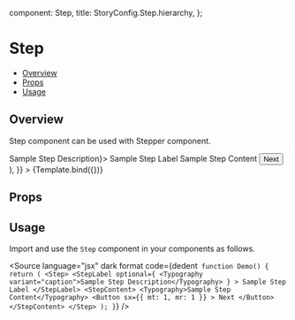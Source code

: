 
  component: Step,
  title: StoryConfig.Step.hierarchy,
};

<Meta title={meta.title} component={meta.component} />


# Step

- [Overview](#overview)
- [Props](#props)
- [Usage](#usage)

## Overview

Step component can be used with Stepper component.

<Canvas>
  <Story
    name="Overview"
    args={{
      children: (
        <>
          <StepLabel optional={<Typography variant="caption">Sample Step Description</Typography>}>
            Sample Step Label
          </StepLabel>
          <StepContent>
            <Typography>Sample Step Content</Typography>
            <Button sx={{mr: 1, mt: 1}} variant="contained">
              Next
            </Button>
          </StepContent>
        </>
      ),
    }}
  >
    {Template.bind({})}
  </Story>
</Canvas>

## Props

<ArgsTable story="Overview" />

## Usage

Import and use the `Step` component in your components as follows.

<Source
  language="jsx"
  dark
  format
  code={dedent`
function Demo() {
  return (
    <Step>
      <StepLabel
        optional={ <Typography variant="caption">Sample Step Description</Typography> }
      >
        Sample Step Label
      </StepLabel>
      <StepContent>
        <Typography>Sample Step Content</Typography>
        <Button
          sx={{ mt: 1, mr: 1 }}
        >
          Next
        </Button>
      </StepContent>
    </Step>
  );
}`}
/>
